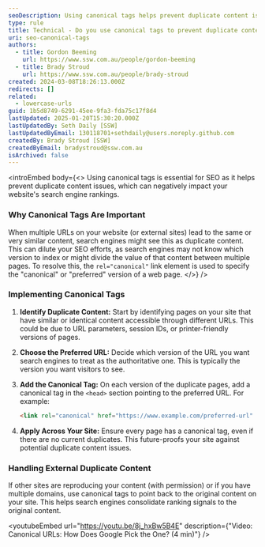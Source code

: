 ```yaml
---
seoDescription: Using canonical tags helps prevent duplicate content issues and ensures search engines index the preferred version of a web page.
type: rule
title: Technical - Do you use canonical tags to prevent duplicate content?
uri: seo-canonical-tags
authors:
  - title: Gordon Beeming
    url: https://www.ssw.com.au/people/gordon-beeming
  - title: Brady Stroud
    url: https://www.ssw.com.au/people/brady-stroud
created: 2024-03-08T18:26:13.000Z
redirects: []
related:
  - lowercase-urls
guid: 1b5d8749-6291-45ee-9fa3-fda75c17f8d4
lastUpdated: 2025-01-20T15:30:20.000Z
lastUpdatedBy: Seth Daily [SSW]
lastUpdatedByEmail: 130118701+sethdaily@users.noreply.github.com
createdBy: Brady Stroud [SSW]
createdByEmail: bradystroud@ssw.com.au
isArchived: false
---
```


<introEmbed
  body={<>
Using canonical tags is essential for SEO as it helps prevent duplicate content issues, which can negatively impact your website's search engine rankings.

### Why Canonical Tags Are Important

When multiple URLs on your website (or external sites) lead to the same or very similar content, search engines might see this as duplicate content. This can dilute your SEO efforts, as search engines may not know which version to index or might divide the value of that content between multiple pages. To resolve this, the `rel="canonical"` link element is used to specify the "canonical" or "preferred" version of a web page.
  </>}
/>
### Implementing Canonical Tags

1. **Identify Duplicate Content:** Start by identifying pages on your site that have similar or identical content accessible through different URLs. This could be due to URL parameters, session IDs, or printer-friendly versions of pages.

2. **Choose the Preferred URL:** Decide which version of the URL you want search engines to treat as the authoritative one. This is typically the version you want visitors to see.

3. **Add the Canonical Tag:** On each version of the duplicate pages, add a canonical tag in the `<head>` section pointing to the preferred URL. For example:

   ```html
   <link rel="canonical" href="https://www.example.com/preferred-url" />
   ```

4. **Apply Across Your Site:** Ensure every page has a canonical tag, even if there are no current duplicates. This future-proofs your site against potential duplicate content issues.

### Handling External Duplicate Content

If other sites are reproducing your content (with permission) or if you have multiple domains, use canonical tags to point back to the original content on your site. This helps search engines consolidate ranking signals to the original content.

<youtubeEmbed url="https://youtu.be/8j_hxBw5B4E" description={"Video: Canonical URLs: How Does Google Pick the One? (4 min)"} />
